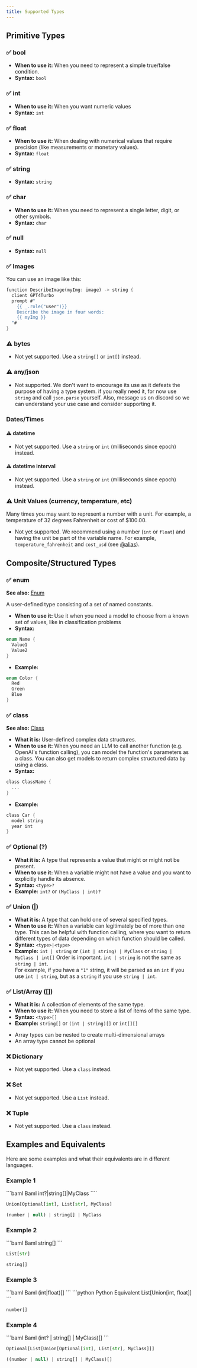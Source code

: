 ```yaml
---
title: Supported Types
---
```


## Primitive Types

### ✅ bool

- **When to use it:** When you need to represent a simple true/false condition.
- **Syntax:** `bool`

### ✅ int

- **When to use it:** When you want numeric values
- **Syntax:** `int`

### ✅ float

- **When to use it:** When dealing with numerical values that require precision (like measurements or monetary values).
- **Syntax:** `float`

### ✅ string

- **Syntax:** `string`

### ✅ char

- **When to use it:** When you need to represent a single letter, digit, or other symbols.
- **Syntax:** `char`

### ✅ null

- **Syntax:** `null`

### ✅  Images

You can use an image like this:

```rust
function DescribeImage(myImg: image) -> string {
  client GPT4Turbo
  prompt #"
    {{ _.role("user")}}
    Describe the image in four words:
    {{ myImg }}
  "#
}
```

### ⚠️ bytes

- Not yet supported. Use a `string[]` or `int[]` instead.

### ⚠️ any/json

- Not supported.
  <Warning>
    We don't want to encourage its use as it defeats the purpose of having a
    type system. if you really need it, for now use `string` and call
    `json.parse` yourself. Also, message us on discord so we can understand your
    use case and consider supporting it.
  </Warning>

### Dates/Times

#### ⚠️ datetime

- Not yet supported. Use a `string` or `int` (milliseconds since epoch) instead.

#### ⚠️ datetime interval

- Not yet supported. Use a `string` or `int` (milliseconds since epoch) instead.

### ⚠️ Unit Values (currency, temperature, etc)

Many times you may want to represent a number with a unit. For example, a
temperature of 32 degrees Fahrenheit or cost of $100.00.

- Not yet supported. We recommend using a number (`int` or `float`) and having
  the unit be part of the variable name. For example, `temperature_fahrenheit`
  and `cost_usd` (see [@alias](/docs/syntax/class#alias)).




## Composite/Structured Types

### ✅ enum

**See also:** [Enum](/docs/syntax/enum)

A user-defined type consisting of a set of named constants.
- **When to use it:** Use it when you need a model to choose from a known set of values, like in classification problems
- **Syntax:**

```rust
enum Name {
  Value1
  Value2
}
```

- **Example:**

```rust
enum Color {
  Red
  Green
  Blue
}
```

### ✅ class

**See also:** [Class](/docs/syntax/class)

- **What it is:** User-defined complex data structures.
- **When to use it:** When you need an LLM to call another function (e.g. OpenAI's function calling), you can model the function's parameters as a class. You can also get models to return complex structured data by using a class.
- **Syntax:**

```rust
class ClassName {
  ...
}
```

- **Example:**

```rust
class Car {
  model string
  year int
}
```

### ✅ Optional (?)

- **What it is:** A type that represents a value that might or might not be present.
- **When to use it:** When a variable might not have a value and you want to explicitly handle its absence.
- **Syntax:** `<type>?`
- **Example:** `int?` or `(MyClass | int)?`

### ✅ Union (|)

- **What it is:** A type that can hold one of several specified types.
- **When to use it:** When a variable can legitimately be of more than one type. This can be helpful with function calling, where you want to return different types of data depending on which function should be called.
- **Syntax:** `<type>|<type>`
- **Example:** `int | string` or `(int | string) | MyClass` or `string | MyClass | int[]`
  <Warning>
    Order is important. `int | string` is not the same as `string | int`.
    <br />
    For example, if you have a `"1"` string, it will be parsed as an `int` if
    you use `int | string`, but as a `string` if you use `string | int`.
  </Warning>

### ✅ List/Array ([])

- **What it is:** A collection of elements of the same type.
- **When to use it:** When you need to store a list of items of the same type.
- **Syntax:** `<type>[]`
- **Example:** `string[]` or `(int | string)[]` or `int[][]`

<Tip>
  <ul>
    <li>Array types can be nested to create multi-dimensional arrays</li>
    <li>An array type cannot be optional</li>
  </ul>
</Tip>

### ❌ Dictionary

- Not yet supported. Use a `class` instead.

### ❌ Set

- Not yet supported. Use a `List` instead.

### ❌ Tuple

- Not yet supported. Use a `class` instead.

## Examples and Equivalents

Here are some examples and what their equivalents are in different languages.

### Example 1

<CodeGroup>
```baml Baml
int?|string[]|MyClass
````

```python Python Equivalent
Union[Optional[int], List[str], MyClass]
```

```typescript TypeScript Equivalent
(number | null) | string[] | MyClass
```

</CodeGroup>

### Example 2

<CodeGroup>
```baml Baml
string[]
```

```python Python Equivalent
List[str]
```

```typescript TypeScript Equivalent
string[]
```

</CodeGroup>

### Example 3

<CodeGroup>
```baml Baml
(int|float)[]
```
```python Python Equivalent
List[Union[int, float]]
```

```typescript TypeScript Equivalent
number[]
```

</CodeGroup>

### Example 4

<CodeGroup>
```baml Baml
(int? | string[] | MyClass)[]
```

```python Python Equivalent
Optional[List[Union[Optional[int], List[str], MyClass]]]
```

```typescript TypeScript Equivalent
((number | null) | string[] | MyClass)[]
```

</CodeGroup>
